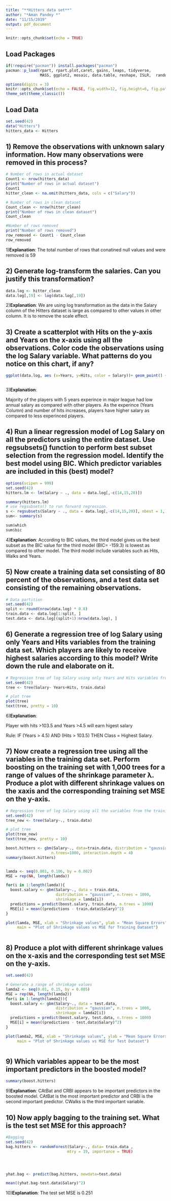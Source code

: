 ---
title: "**Hitters data set**"
author: "*Aman Pandey *"
date: "11/15/2019"
output: pdf_document
---

```{r setup, include=FALSE}
knitr::opts_chunk$set(echo = TRUE)
```

## Load Packages

```{r loadPackages, warning=FALSE, message=FALSE, results='hide'}
if(!require("pacman")) install.packages("pacman")
pacman::p_load(rpart, rpart.plot,caret, gains, leaps, tidyverse, 
               MASS, ggplot2, mosaic, data.table, reshape, ISLR,  randomForest, gbm, tree)

options(digits = 3)
knitr::opts_chunk$set(echo = FALSE, fig.width=12, fig.height=6, fig.path = 'Figs/')
theme_set(theme_classic())
```

## Load Data

```{r Importing dataset}
set.seed(42)
data("Hitters")
hitters_data <- Hitters 


```
## 1) Remove the observations with unknown salary information. How many observations were removed in this process?

```{r Q1}

# Number of rows in actual dataset
Count1 <- nrow(hitters_data)
print("Number of rows in actual dataset")
Count1
hitter_clean <- na.omit(hitters_data, cols = c("Salary"))

# Number of rows in clean dataset  
Count_clean <- nrow(hitter_clean)
print("Number of rows in clean dataset")
Count_clean

#Number of rows removed
print("Number of rows removed")
row_removed <- Count1 - Count_clean
row_removed


```
1)**Explanation**: The total number of rows that conatined null values and were removed is 59

## 2)  Generate log-transform the salaries. Can you justify this transformation? 

```{r Q2}
data.log <- hitter_clean
data.log[,19] <- log(data.log[,19])

```
2)**Explanation**: We are using log transformation as the data in the Salary column of the Hitters dataset is large as compared to other values in other column. It is to remove the scale effect.

## 3) Create a scatterplot with Hits on the y-axis and Years on the x-axis using all the observations. Color code the observations using the log Salary variable. What patterns do you notice on this chart, if any?

```{r Q3}

ggplot(data.log, aes (x=Years, y=Hits, color = Salary))+ geom_point() + ggtitle("Scatterplot")



```
3)**Explanation**: 

Majority of the players with 5 years experince in major league had low annual salary as compared with other players. As the experince (Years Column) and number of hits increases, players have higher salary as compared to less experinced players.


## 4) Run a linear regression model of Log Salary on all the predictors using the entire dataset. Use regsubsets() function to perform best subset selection from the regression model. Identify the best model using BIC. Which predictor variables are included in this (best) model? 

```{r Q4}
options(scipen = 999)
set.seed(42)
hitters.lm <- lm(Salary ~ ., data = data.log[,-c(14,15,20)])

summary(hitters.lm)
# use regsubsets() to run forward regression.
s <- regsubsets(Salary ~ ., data = data.log[,-c(14,15,20)], nbest = 1, nvmax = dim(data.log[,-c(14,15,20)])[2], method = "backward")
sum<- summary(s)

sum$which
sum$bic

```
4)**Explanation**: 
According to BIC values, the third model gives us the best subset as the BIC value for the third model (BIC= -159.3) is lowest as compared to other model. The third model include variables such as Hits, Walks and Years.

## 5) Now create a training data set consisting of 80 percent of the observations, and a test data set consisting of the remaining observations. 

```{r Q5}

# Data partition
set.seed(42)
split <- round(nrow(data.log) * 0.8)
train.data <- data.log[1:split, ]
test.data <- data.log[(split+1):nrow(data.log), ]

```

## 6) Generate a regression tree of log Salary using only Years and Hits variables from the training data set. Which players are likely to receive highest salaries according to this model? Write down the rule and elaborate on it.

```{r Q6}

# Regression tree of log Salary using only Years and Hits variables from the training data set
set.seed(42)
tree <- tree(Salary~ Years+Hits, train.data)

# plot tree 
plot(tree)  
text(tree, pretty = 10)


```
6)**Explanation**: 

Player with hits >103.5 and Years >4.5 will earn higest salary

Rule: IF (Years > 4.5) AND (Hits > 103.5) THEN Class = Highest Salary.

## 7) Now create a regression tree using all the variables in the training data set. Perform boosting on the training set with 1,000 trees for a range of values of the shrinkage parameter λ. Produce a plot with different shrinkage values on the xaxis and the corresponding training set MSE on the y-axis. 

```{r Q7}
# Regression tree of log Salary using all the variables from the training data set
set.seed(42)
tree_new <- tree(Salary~., train.data)

# plot tree 
plot(tree_new)  
text(tree_new, pretty = 10)

boost.hitters <- gbm(Salary~., data=train.data, distribution = "gaussian", 
                    n.trees=1000, interaction.depth = 4)
summary(boost.hitters)


lamda <- seq(0.001, 0.106, by = 0.002)
MSE = rep(NA, length(lamda))

for(i in 1:length(lamda)){
  boost.salary <- gbm(Salary~., data = train.data, 
                      distribution = "gaussian", n.trees = 1000,
                      shrinkage = lamda[i])
  predictions = predict(boost.salary, train.data, n.trees = 1000)
  MSE[i] = mean((predictions - train.data$Salary)^2)
}

plot(lamda, MSE, xlab = "Shrinkage values", ylab = "Mean Square Errors",
     main = "Plot of Shrinkage values vs MSE for Training Dataset")



```


## 8) Produce a plot with different shrinkage values on the x-axis and the corresponding test set MSE on the y-axis. 


```{r Q8}
set.seed(42)

# Generate a range of shrinkage values
lamda2 <- seq(0.01, 0.15, by = 0.005)
MSE = rep(NA, length(lamda2))
for(i in 1:length(lamda2)){
  boost.salary <- gbm(Salary~., data = test.data, 
                      distribution = "gaussian", n.trees = 1000,
                      shrinkage = lamda2[i])
  predictions = predict(boost.salary, test.data, n.trees = 1000)
  MSE[i] = mean((predictions - test.data$Salary)^2)
}

plot(lamda2, MSE, xlab = "Shrinkage values", ylab = "Mean Square Errors",
     main = "Plot of Shrinkage values vs MSE for Test Dataset")



```
 

##  9) Which variables appear to be the most important predictors in the boosted model?

```{r Q9}

summary(boost.hitters)


```
9)**Explanation**: 	CAtBat and CRBI appears to be important  predictors in the boosted model. CAtBat is the most important predictor and CRBI is the second important predictor. CWalks is the third important variable.

## 10) Now apply bagging to the training set. What is the test set MSE for this approach?

```{r Q10}
#Bagging
set.seed(42)
bag.hitters <- randomForest(Salary~., data= train.data , 
                           mtry = 19, importance = TRUE) 




yhat.bag <- predict(bag.hitters, newdata=test.data)

mean((yhat.bag-test.data$Salary)^2)

```
10)**Explanation**: The test set MSE is 0.251

